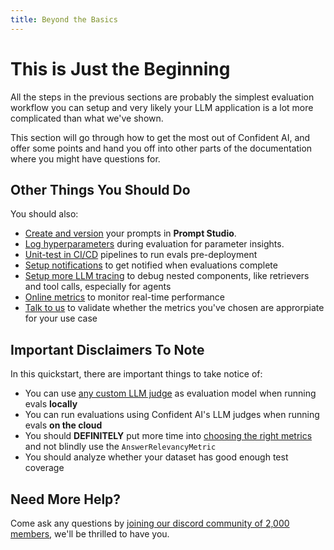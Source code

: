 ```yaml
---
title: Beyond the Basics
---
```


# This is Just the Beginning

All the steps in the previous sections are probably the simplest evaluation workflow you can setup and very likely your LLM application is a lot more complicated than what we've shown.

This section will go through how to get the most out of Confident AI, and offer some points and hand you off into other parts of the documentation where you might have questions for.

## Other Things You Should Do

You should also:

- [Create and version](/prompt-management/introduction) your prompts in **Prompt Studio**.
- [Log hyperparameters](/llm-evaluation/evaluation-features/parameter-insights) during evaluation for parameter insights.
- [Unit-test in CI/CD](/llm-evaluation/evaluation-features/unit-testing-in-cicd-in-cicd) pipelines to run evals pre-deployment
- [Setup notifications](/project-settings/integrations) to get notified when evaluations complete
- [Setup more LLM tracing](/llm-tracing/introduction) to debug nested components, like retrievers and tool calls, especially for agents
- [Online metrics](/llm-tracing/tracing-features/online-evaluation) to monitor real-time performance
- [Talk to us](https://discord.gg/3SEyvpgu2f) to validate whether the metrics you've chosen are approrpiate for your use case


## Important Disclaimers To Note

In this quickstart, there are important things to take notice of:

- You can use [any custom LLM judge](https://deepeval.com/guides/guides-using-custom-llms) as evaluation model when running evals **locally**
- You can run evaluations using Confident AI's LLM judges when running evals **on the cloud**
- You should **DEFINITELY** put more time into [choosing the right metrics](/concepts/metrics#choosing-the-right-metrics) and not blindly use the `AnswerRelevancyMetric`
- You should analyze whether your dataset has good enough test coverage

## Need More Help?

Come ask any questions by [joining our discord community of 2,000 members](https://discord.gg/3SEyvpgu2f), we'll be thrilled to have you.
